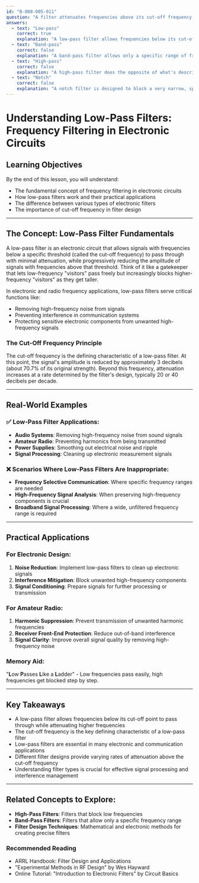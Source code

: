 ```yaml
---
id: "B-008-005-011"
question: "A filter attenuates frequencies above its cut-off frequency of 40 MHz. What type of filter is it?"
answers:
  - text: "Low-pass"
    correct: true
    explanation: "A low-pass filter allows frequencies below its cut-off frequency to pass through while attenuating (reducing the amplitude of) frequencies above that point. In this case, with a 40 MHz cut-off, the filter would allow signals at 40 MHz and below to pass through normally, while progressively reducing the strength of signals above 40 MHz. This makes it a classic low-pass filter design used in many electronic and radio frequency applications."
  - text: "Band-pass"
    correct: false
    explanation: "A band-pass filter allows only a specific range of frequencies to pass through, with defined lower and upper frequency limits. This filter's description of attenuating frequencies above 40 MHz does not match a band-pass filter's behavior, which would allow a specific range of frequencies to pass while blocking both lower and higher frequencies."
  - text: "High-pass"
    correct: false
    explanation: "A high-pass filter does the opposite of what's described in the question. High-pass filters allow frequencies above a certain cut-off point to pass through while attenuating frequencies below that point. This filter would block signals at 40 MHz and below, which is not consistent with the question's description."
  - text: "Notch"
    correct: false
    explanation: "A notch filter is designed to block a very narrow, specific frequency range while allowing all other frequencies to pass through. It does not broadly attenuate frequencies above a cut-off point like the filter described in the question. Notch filters are typically used to remove specific interference or unwanted signals at a precise frequency."
---
```


# Understanding Low-Pass Filters: Frequency Filtering in Electronic Circuits

## Learning Objectives
By the end of this lesson, you will understand:
- The fundamental concept of frequency filtering in electronic circuits
- How low-pass filters work and their practical applications
- The difference between various types of electronic filters
- The importance of cut-off frequency in filter design

---

## The Concept: Low-Pass Filter Fundamentals

A low-pass filter is an electronic circuit that allows signals with frequencies below a specific threshold (called the cut-off frequency) to pass through with minimal attenuation, while progressively reducing the amplitude of signals with frequencies above that threshold. Think of it like a gatekeeper that lets low-frequency "visitors" pass freely but increasingly blocks higher-frequency "visitors" as they get taller.

In electronic and radio frequency applications, low-pass filters serve critical functions like:
- Removing high-frequency noise from signals
- Preventing interference in communication systems
- Protecting sensitive electronic components from unwanted high-frequency signals

### The Cut-Off Frequency Principle

The cut-off frequency is the defining characteristic of a low-pass filter. At this point, the signal's amplitude is reduced by approximately 3 decibels (about 70.7% of its original strength). Beyond this frequency, attenuation increases at a rate determined by the filter's design, typically 20 or 40 decibels per decade.

---

## Real-World Examples

### ✅ Low-Pass Filter Applications:
- **Audio Systems**: Removing high-frequency noise from sound signals
- **Amateur Radio**: Preventing harmonics from being transmitted
- **Power Supplies**: Smoothing out electrical noise and ripple
- **Signal Processing**: Cleaning up electronic measurement signals

### ❌ Scenarios Where Low-Pass Filters Are Inappropriate:
- **Frequency Selective Communication**: Where specific frequency ranges are needed
- **High-Frequency Signal Analysis**: When preserving high-frequency components is crucial
- **Broadband Signal Processing**: Where a wide, unfiltered frequency range is required

---

## Practical Applications

### For Electronic Design:
1. **Noise Reduction**: Implement low-pass filters to clean up electronic signals
2. **Interference Mitigation**: Block unwanted high-frequency components
3. **Signal Conditioning**: Prepare signals for further processing or transmission

### For Amateur Radio:
1. **Harmonic Suppression**: Prevent transmission of unwanted harmonic frequencies
2. **Receiver Front-End Protection**: Reduce out-of-band interference
3. **Signal Clarity**: Improve overall signal quality by removing high-frequency noise

### Memory Aid:
"**L**ow **P**asses **L**ike a **L**adder" - Low frequencies pass easily, high frequencies get blocked step by step.

---

## Key Takeaways

- A low-pass filter allows frequencies below its cut-off point to pass through while attenuating higher frequencies
- The cut-off frequency is the key defining characteristic of a low-pass filter
- Low-pass filters are essential in many electronic and communication applications
- Different filter designs provide varying rates of attenuation above the cut-off frequency
- Understanding filter types is crucial for effective signal processing and interference management

---

## Related Concepts to Explore:
- **High-Pass Filters**: Filters that block low frequencies
- **Band-Pass Filters**: Filters that allow only a specific frequency range
- **Filter Design Techniques**: Mathematical and electronic methods for creating precise filters

### Recommended Reading
- ARRL Handbook: Filter Design and Applications
- "Experimental Methods in RF Design" by Wes Hayward
- Online Tutorial: "Introduction to Electronic Filters" by Circuit Basics